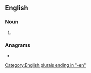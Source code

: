 ==English==

===Noun===
{{head|en|noun plural form}}

# {{plural of|almsman|lang=en}}

===Anagrams===
* {{anagrams|en|a=aelmmns|lemmans}}

[[Category:English plurals ending in "-en"]]